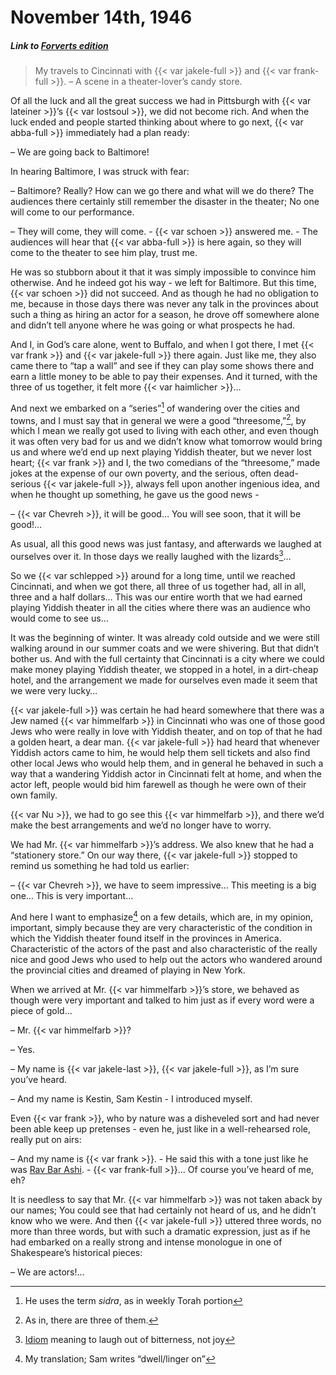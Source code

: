 # November 14th, 1946

##### _Link to [Forverts edition](https://www.nli.org.il/en/newspapers/frw/1946/11/16/01/)_ {.unnumbered}

> My travels to Cincinnati with {{< var jakele-full >}} and {{< var frank-full >}}. -- A scene in a theater-lover's candy store.


Of all the luck and all the great success we had in Pittsburgh with {{< var lateiner >}}'s {{< var lostsoul >}}, we did not become rich. And when the luck ended and people started thinking about where to go next, {{< var abba-full >}} immediately had a plan ready:

-- We are going back to Baltimore!

In hearing Baltimore, I was struck with fear: 

-- Baltimore? Really? How can we go there and what will we do there? The audiences there certainly still remember the disaster in the theater; No one will come to our performance.

-- They will come, they will come. - {{< var schoen >}} answered me. - The audiences will hear that {{< var abba-full >}} is here again, so they will come to the theater to see him play, trust me.

He was so stubborn about it that it was simply impossible to convince him otherwise. And he indeed got his way - we left for Baltimore. But this time, {{< var schoen >}} did not succeed. And as though he had no obligation to me, because in those days there was never any talk in the provinces about such a thing as hiring an actor for a season, he drove off somewhere alone and didn't tell anyone where he was going or what prospects he had.

And I, in God's care alone, went to Buffalo, and when I got there, I met {{< var frank >}} and {{< var jakele-full >}} there again. Just like me, they also came there to "tap a wall" and see if they can play some shows there and earn a little money to be able to pay their expenses. And it turned, with the three of us together, it felt more {{< var haimlicher >}}...


And next we embarked on a "series"^[He uses the term _sidra_, as in weekly Torah portion] of wandering over the cities and towns, and I must say that in general we were a good "threesome,"^[As in, there are three of them.], by which I mean we really got used to living with each other, and even though it was often very bad for us and we didn't know what tomorrow would bring us and where we'd end up next playing Yiddish theater, but we never lost heart; {{< var frank >}} and I, the two comedians of the "threesome," made jokes at the expense of our own poverty, and the serious, often dead-serious {{< var jakele-full >}}, always fell upon another ingenious idea, and when he thought up something, he gave us the good news - 

-- {{< var Chevreh >}}, it will be good... You will see soon, that it will be good!...

As usual, all this good news was just fantasy, and afterwards we laughed at ourselves over it. In those days we really laughed with the lizards^[[Idiom](https://www.yiddishwit.com/gallery/lizards.html) meaning to laugh out of bitterness, not joy]...


So we {{< var schlepped >}} around for a long time, until we reached Cincinnati, and when we got there, all three of us together had, all in all, three and a half dollars... This was our entire worth that we had earned playing Yiddish theater 
in all the cities where there was an audience who would come to see us...

It was the beginning of winter. It was already cold outside and we were still walking around in our summer coats and we were shivering. But that didn't bother us. And with the full certainty that Cincinnati is a city where we could make money playing Yiddish theater, we stopped in a hotel, in a dirt-cheap hotel, and the arrangement we made for ourselves even made it seem that we were very lucky...

{{< var jakele-full >}} was certain he had heard somewhere that there was a Jew named {{< var himmelfarb >}} in Cincinnati who was one of those good Jews who were really in love with Yiddish theater, and on top of that he had a golden heart, a dear man. {{< var jakele-full >}} had heard that whenever Yiddish actors came to him, he would help them sell tickets and also find other local Jews who would help them, and in general he behaved in such a way that a wandering Yiddish actor in Cincinnati felt at home, and when the actor left, people would bid him farewell as though he were own of their own family.

{{< var Nu >}}, we had to go see this {{< var himmelfarb >}}, and there we'd make the best arrangements and we'd no longer have to worry. 

We had Mr. {{< var himmelfarb >}}'s address. We also knew that he had a "stationery store." On our way there, {{< var jakele-full >}} stopped to remind us something he had told us earlier:

-- {{< var Chevreh >}}, we have to seem impressive... This meeting is a big one... This is very important...


And here I want to emphasize^[My translation; Sam writes "dwell/linger on"] on a few details, which are, in my opinion, important, simply because they are very characteristic of the condition in which the Yiddish theater found itself in the provinces in America. Characteristic of the actors of the past and also characteristic of the really nice and good Jews who used to help out the actors who wandered around the provincial cities and dreamed of playing in New York.

When we arrived at Mr. {{< var himmelfarb >}}'s store, we behaved as though were very important and talked to him just as if every word were a piece of gold...

-- Mr. {{< var himmelfarb >}}?

-- Yes.

-- My name is {{< var jakele-last >}}, {{< var jakele-full >}}, as I'm sure you've heard.

-- And my name is Kestin, Sam Kestin - I introduced myself.

Even {{< var frank >}}, who by nature was a disheveled sort and had never been able keep up pretenses - even he, just like in a well-rehearsed role, really put on airs:

-- And my name is {{< var frank >}}. - He said this with a tone just like he was [Rav Bar Ashi](https://en.wikipedia.org/wiki/Rav_Ashi). - {{< var frank-full >}}... Of course you've heard of me, eh?

It is needless to say that Mr. {{< var himmelfarb >}} was not taken aback by our names; You could see that had certainly not heard of us, and he didn't know who we were. And then {{< var jakele-full >}} uttered three words, no more than three words, but with such a dramatic expression, just as if he had embarked on a really strong and intense monologue in one of Shakespeare's historical pieces: 

-- We are actors!...

